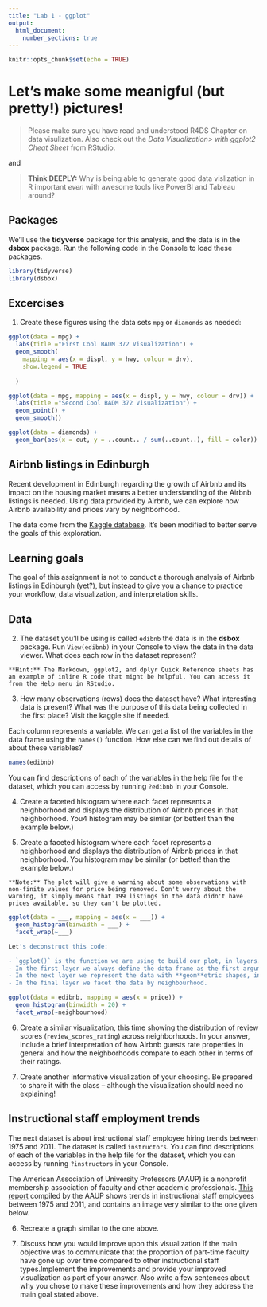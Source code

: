 ```yaml
---
title: "Lab 1 - ggplot"
output: 
  html_document:
    number_sections: true
---
```


```r
knitr::opts_chunk$set(echo = TRUE)
```
# Let's make some meanigful (but pretty!) pictures!

> Please make sure you have read and understood R4DS Chapter 
on data visulization.  Also check out the *Data 
Visualization> with ggplot2 Cheat Sheet* from RStudio.

and 

> **Think DEEPLY:** Why is being able to generate good data vislization in R important *even* with awesome tools like PowerBI and Tableau around? 

## Packages

We'll use the **tidyverse** package for this analysis, and the data is in the **dsbox** package. Run the following code in the Console to load these packages.

```r
library(tidyverse)
library(dsbox)
```


## Excercises
1. Create these figures using the data sets `mpg` or `diamonds` as needed:
```r
ggplot(data = mpg) +
  labs(title ="First Cool BADM 372 Visualization") +
  geom_smooth(
    mapping = aes(x = displ, y = hwy, colour = drv),
    show.legend = TRUE
      
  )
```

```r
ggplot(data = mpg, mapping = aes(x = displ, y = hwy, colour = drv)) +
  labs(title ="Second Cool BADM 372 Visualization") +
  geom_point() +
  geom_smooth()
```

```r
ggplot(data = diamonds) + 
  geom_bar(aes(x = cut, y = ..count.. / sum(..count..), fill = color))
```



## Airbnb listings in Edinburgh

Recent development in Edinburgh regarding the growth of Airbnb and its impact on the housing market means a better understanding of the Airbnb listings is needed. Using data provided by Airbnb, we can explore how Airbnb availability and prices vary by neighborhood.

The data come from the [Kaggle database](https://www.kaggle.com/thoroc/edinburgh-inside-airbnb/version/2). It's 
been modified to better serve the goals of this exploration.

## Learning goals

The goal of this assignment is not to conduct a thorough analysis of Airbnb listings in Edinburgh (yet?), but instead to give you a  chance to practice your workflow, data visualization, and interpretation skills.

## Data 

2. The dataset you'll be using is called `edibnb` the data is in the **dsbox** package. Run `View(edibnb)` in your Console to view the data in the data viewer. What does each row in the dataset represent?

```marginfigure
**Hint:** The Markdown, ggplot2, and dplyr Quick Reference sheets has an example of inline R code that might be helpful. You can access it from the Help menu in RStudio.
```

3. How many observations (rows) does the dataset have? What interesting data is present?  What was the purpose of this data being collected in the first place?  Visit the kaggle site if needed.


Each column represents a variable. We can get a list of the variables in the data frame using the `names()` function.  How else can we find out details of about these variables?

```r
names(edibnb)
```

You can find descriptions of each of the variables in the help file for the dataset, which you can access by running `?edibnb` in your Console.


4. Create a faceted histogram where each facet represents a neighborhood and displays the distribution of Airbnb prices in that neighborhood. You4 histogram may be similar (or better! than the example below.)


5. Create a faceted histogram where each facet represents a neighborhood and displays the distribution of Airbnb prices in that neighborhood. You histogram may be similar (or better! than the example below.)

```marginfigure
**Note:** The plot will give a warning about some observations with non-finite values for price being removed. Don't worry about the warning, it simply means that 199 listings in the data didn't have prices available, so they can't be plotted.
```

```r
ggplot(data = ___, mapping = aes(x = ___)) +
  geom_histogram(binwidth = ___) +
  facet_wrap(~___)

Let's deconstruct this code: 

- `ggplot()` is the function we are using to build our plot, in layers.
- In the first layer we always define the data frame as the first argument. Then, we define the mappings between the variables in the dataset and the **aes**thetics of the plot (e.g. x and y coordinates, colors, etc.). 
- In the next layer we represent the data with **geom**etric shapes, in this case with a histogram. You should decide what makes a reasonable bin width for the histogram by trying out a few options.
- In the final layer we facet the data by neighbourhood.

```

```r
ggplot(data = edibnb, mapping = aes(x = price)) +
  geom_histogram(binwidth = 20) +
  facet_wrap(~neighbourhood)
```


6. Create a similar visualization, this time showing the distribution of review scores (`review_scores_rating`) across neighborhoods. In your answer, include a brief interpretation of how Airbnb guests rate properties in general and how the neighborhoods compare to each other in terms of their ratings.

7. Create another informative visualization of your choosing.  Be prepared to share it with the class -- although the visualization should need no explaining!

## Instructional staff employment trends

The next dataset is about instructional staff employee hiring trends between 1975 and 2011. 
The dataset is called `instructors`. You can find descriptions of each of the variables in the help file for the dataset, which you can access by running `?instructors` in your Console.

The American Association of University Professors (AAUP) is a nonprofit membership association of faculty and other academic professionals. [This report](https://www.aaup.org/sites/default/files/files/AAUP_Report_InstrStaff-75-11_apr2013.pdf) compiled by the AAUP shows trends in instructional staff employees between 1975 and 2011, and contains an image very similar to the one given below.

6. Recreate a graph similar to the one above.

7. Discuss how you would improve upon this visualization if the main objective was to communicate that the proportion of part-time faculty have gone up over time compared to 
other instructional staff types.Implement the improvements and provide your improved visualization as part of your answer. Also write a few sentences about why you chose to make these improvements and how they address the main goal stated above. 


